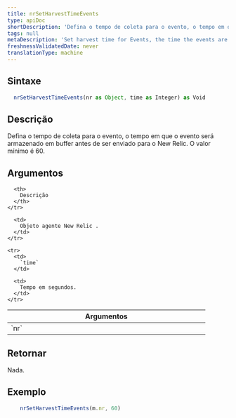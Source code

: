 ```yaml
---
title: nrSetHarvestTimeEvents
type: apiDoc
shortDescription: 'Defina o tempo de coleta para o evento, o tempo em que o evento será armazenado em buffer antes de ser enviado para o New Relic.'
tags: null
metaDescription: 'Set harvest time for Events, the time the events are buffered before being sent to New Relic.'
freshnessValidatedDate: never
translationType: machine
---
```


## Sintaxe

```js
  nrSetHarvestTimeEvents(nr as Object, time as Integer) as Void
```

## Descrição

Defina o tempo de coleta para o evento, o tempo em que o evento será armazenado em buffer antes de ser enviado para o New Relic. O valor mínimo é 60.

## Argumentos

<table>
  <thead>
    <tr>
      <th width="25%">
        Argumentos
      </th>

      <th>
        Descrição
      </th>
    </tr>
  </thead>

  <tbody>
    <tr>
      <td>
        `nr`
      </td>

      <td>
        Objeto agente New Relic .
      </td>
    </tr>

    <tr>
      <td>
        `time`
      </td>

      <td>
        Tempo em segundos.
      </td>
    </tr>
  </tbody>
</table>

## Retornar

Nada.

## Exemplo

```js
  	nrSetHarvestTimeEvents(m.nr, 60)
```